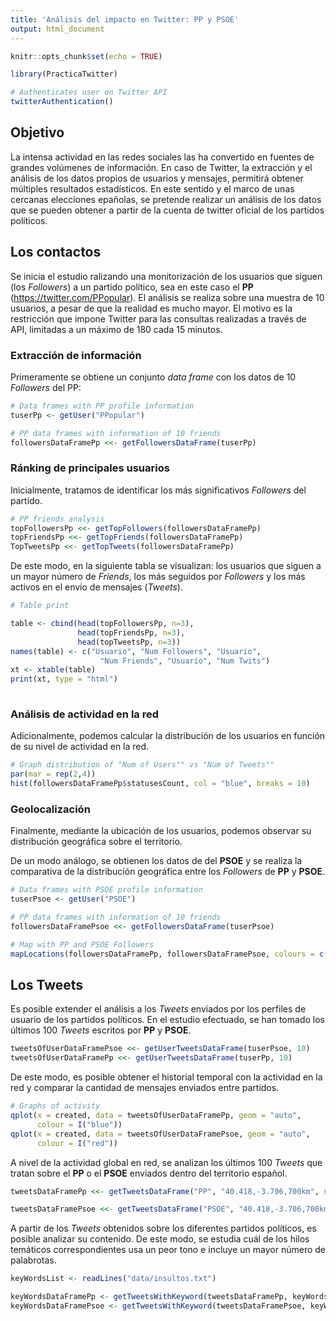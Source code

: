 ```yaml
---
title: 'Análisis del impacto en Twitter: PP y PSOE'
output: html_document
---
```


```r
knitr::opts_chunk$set(echo = TRUE)

library(PracticaTwitter)

# Authenticates user on Twitter API
twitterAuthentication() 
```

## Objetivo
La intensa actividad en las redes sociales las ha convertido en fuentes de grandes volúmenes de información. En caso de Twitter, la extracción y el análisis de los datos propios de usuarios y mensajes, permitirá obtener múltiples resultados estadísticos.
En este sentido y el marco de unas cercanas elecciones epañolas, se pretende realizar un análisis de los datos que se pueden obtener a partir de la cuenta de twitter oficial de los partidos políticos.


## Los contactos
Se inicia el estudio ralizando una monitorización de los usuarios que siguen (los *Followers*) a un partido político, sea en este caso el **PP** (<https://twitter.com/PPopular>).
El análisis se realiza sobre una muestra de 10 usuarios, a pesar de que la realidad es mucho mayor. El motivo es la restricción que impone Twitter para las consultas realizadas a través de API, limitadas a un máximo de 180 cada 15 minutos.

### Extracción de información
Primeramente se obtiene un conjunto *data frame* con los datos de 10 *Followers* del PP:
```r

# Data frames with PP profile information
tuserPp <- getUser("PPopular")

# PP data frames with information of 10 friends
followersDataFramePp <<- getFollowersDataFrame(tuserPp)
```

### Ránking de principales usuarios
Inicialmente, tratamos de identificar los más significativos *Followers* del partido.
```r

# PP friends analysis
topFollowersPp <<- getTopFollowers(followersDataFramePp)
topFriendsPp <<- getTopFriends(followersDataFramePp)
TopTweetsPp <<- getTopTweets(followersDataFramePp)
```

De este modo, en la siguiente tabla se visualizan: los usuarios que siguen a un mayor número de *Friends*, los más seguidos por *Followers* y los más activos en el envío de mensajes (*Tweets*).
```r
# Table print

table <- cbind(head(topFollowersPp, n=3),
               head(topFriendsPp, n=3),
               head(topTweetsPp, n=3))
names(table) <- c("Usuario", "Num Followers", "Usuario", 
                    "Num Friends", "Usuario", "Num Twits")
xt <- xtable(table)
print(xt, type = "html")
  
```

### Análisis de actividad en la red
Adicionalmente, podemos calcular la distribución de los usuarios en función de su nivel de actividad en la red.
```r
# Graph distribution of "Num of Users"" vs "Num of Tweets""
par(mar = rep(2,4))
hist(followersDataFramePp$statusesCount, col = "blue", breaks = 10)

```

### Geolocalización
Finalmente, mediante la ubicación de los usuarios, podemos observar su distribución geográfica sobre el territorio.

De un modo análogo, se obtienen los datos de del **PSOE** y se realiza la comparativa de la distribución geográfica entre los *Followers* de **PP** y **PSOE**.
```r

# Data frames with PSOE profile information
tuserPsoe <- getUser("PSOE")

# PP data frames with information of 10 friends
followersDataFramePsoe <<- getFollowersDataFrame(tuserPsoe)

# Map with PP and PSOE Followers
mapLocations(followersDataFramePp, followersDataFramePsoe, colours = c("blue","red") )

```


## Los Tweets
Es posible extender el análisis a los *Tweets* enviados por los perfiles de usuario de los partidos políticos. En el estudio efectuado, se han tomado los últimos 100 *Tweets* escritos por **PP** y **PSOE**.
```r

tweetsOfUserDataFramePsoe <<- getUserTweetsDataFrame(tuserPsoe, 10)
tweetsOfUserDataFramePp <<- getUserTweetsDataFrame(tuserPp, 10)

```

De este modo, es posible obtener el historial temporal con la actividad en la red y comparar la cantidad de mensajes enviados entre partidos.
```r
# Graphs of activity
qplot(x = created, data = tweetsOfUserDataFramePp, geom = "auto", 
      colour = I("blue"))
qplot(x = created, data = tweetsOfUserDataFramePsoe, geom = "auto", 
      colour = I("red"))

```


A nivel de la actividad global en red, se analizan los últimos 100 *Tweets* que tratan sobre el **PP** o el **PSOE** enviados dentro del territorio español.
```r
tweetsDataFramePp <<- getTweetsDataFrame("PP", "40.418,-3.706,700km", number=100)

tweetsDataFramePsoe <<- getTweetsDataFrame("PSOE", "40.418,-3.706,700km", number=100)

```

A partir de los *Tweets* obtenidos sobre los diferentes partidos políticos, es posible analizar su contenido. De este modo, se estudia cuál de los hilos temáticos correspondientes usa un peor tono e incluye un mayor número de palabrotas.  
```r
keyWordsList <- readLines("data/insultos.txt")

keyWordsDataFramePp <- getTweetsWithKeyword(tweetsDataFramePp, keyWordsList)
keyWordsDataFramePsoe <- getTweetsWithKeyword(tweetsDataFramePsoe, keyWordsList)

```




